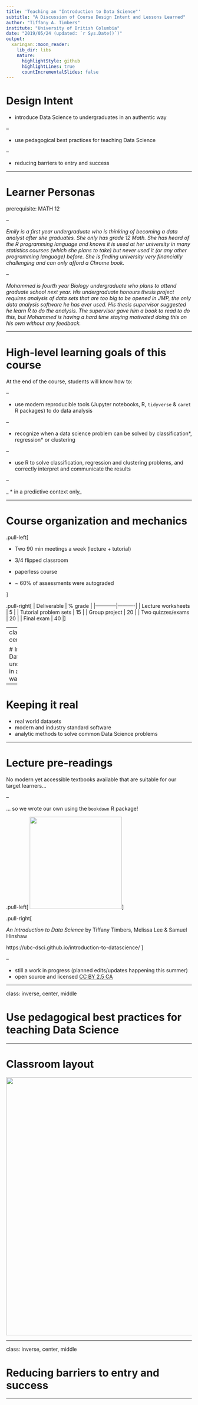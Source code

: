 ```yaml
---
title: 'Teaching an "Introduction to Data Science"'
subtitle: "A Discussion of Course Design Intent and Lessons Learned"
author: "Tiffany A. Timbers"
institute: "University of British Columbia"
date: "2019/05/24 (updated: `r Sys.Date()`)"
output:
  xaringan::moon_reader:
    lib_dir: libs
    nature:
      highlightStyle: github
      highlightLines: true
      countIncrementalSlides: false
---
```


# Design Intent

- introduce Data Science to undergraduates in an authentic way

--

- use pedagogical best practices for teaching Data Science

--

- reducing barriers to entry and success

---

# Learner Personas

prerequisite: MATH 12

--

*Emily is a first year undergraduate who is thinking of becoming a data analyst after she graduates. She only has grade 12 Math. She has heard of the R programming language and knows it is used at her university in many statistics courses (which she plans to take) but never used it (or any other programming language) before. She is finding university very financially challenging and can only afford a Chrome book.*

--

*Mohammed is fourth year Biology undergraduate who plans to attend graduate school next year. His undergraduate honours thesis project requires analysis of data sets that are too big to be opened in JMP, the only data analysis software he has ever used. His thesis supervisor suggested he learn R to do the analysis. The supervisor gave him a book to read to do this, but Mohammed is having a hard time staying motivated doing this on his own without any feedback.*

---


# High-level learning goals of this course

At the end of the course, students will know how to:

--

- use modern reproducible tools (Jupyter notebooks, R, `tidyverse` & `caret` R packages) to do data analysis

--

- recognize when a data science problem can be solved by classification\*, regression\* or clustering

--

- use R to solve classification, regression and clustering problems, and correctly interpret and communicate the results

--

_ \* in a predictive context only_

---

# Course organization and mechanics


.pull-left[

- Two 90 min meetings a week (lecture + tutorial)

- 3/4 flipped classroom

- paperless course

- ~ 60% of assessments were autograded

]

.pull-right[
| Deliverable | % grade |
|------------|----------|
| Lecture worksheets | 5 |
| Tutorial problem sets | 15 |
| Group project | 20 |
| Two quizzes/exams | 20 |
| Final exam | 40 |
]


---
class: inverse, center, middle

# Introduce Data Science to undergraduates in an authentic way

---

# Keeping it real

- real world datasets
- modern and industry standard software
- analytic methods to solve common Data Science problems

---

# Lecture pre-readings

No modern yet accessible textbooks available that are suitable for our target learners...

--

... so we wrote our own using the `bookdown` R package!

.pull-left[
<img src="https://bookdown.org/yihui/bookdown/images/logo.png" width="250">
]

.pull-right[


*An Introduction to Data Science*
by Tiffany Timbers, Melissa Lee & Samuel Hinshaw

https://ubc-dsci.github.io/introduction-to-datascience/
]

--

- still a work in progress (planned edits/updates happening this summer)
- open source and licensed [CC BY 2.5 CA](https://creativecommons.org/licenses/by/2.5/ca/)

---

class: inverse, center, middle

# Use pedagogical best practices for teaching Data Science

---

# Classroom layout

<img src="https://learningspaces.ubc.ca/sites/learningspaces.ubc.ca/files/styles/room_images/public/classroom-images/ORCH%204074-3-2.JPG?itok=26VLoCsA&c=67023bb16f7f8c344c08cb93eef0f4d6" width="700">


---

class: inverse, center, middle

# Reducing barriers to entry and success

---

